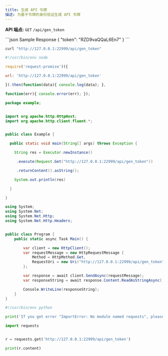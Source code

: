 ```yaml
---
title: 生成 API 令牌
描述: 为基于令牌的身份验证生成 API 令牌
---
```

**API 端点:** `GET` `/api/gen_token`

<ResponseExample>
```json Sample Response
{
    "token": "RZD9vaQQaL6En7"
}
```
</ResponseExample>

<RequestExample>

```sh Shell
curl "http://127.0.0.1:22999/api/gen_token"
```

```js NodeJS
#!/usr/bin/env node

require('request-promise')({

url: 'http://127.0.0.1:22999/api/gen_token'

}).then(function(data){ console.log(data); },

function(err){ console.error(err); });
```

```java Java
package example;


import org.apache.http.HttpHost;
import org.apache.http.client.fluent.*;


public class Example {

  public static void main(String[] args) throws Exception {

    String res = Executor.newInstance()

     .execute(Request.Get("http://127.0.0.1:22999/api/gen_token"))

     .returnContent().asString();

    System.out.println(res)

  }

}
```

```cs C#
using System;
using System.Net;
using System.Net.Http;
using System.Net.Http.Headers;


public class Program {
    public static async Task Main() {

        var client = new HttpClient();
        var requestMessage = new HttpRequestMessage {
            Method = HttpMethod.Get,
            RequestUri = new Uri("http://127.0.0.1:22999/api/gen_token")
        };

        var response = await client.SendAsync(requestMessage);
        var responseString = await response.Content.ReadAsStringAsync();

        Console.WriteLine(responseString);
    }
}
```


```python Python
#!/usr/bin/env python

print('If you get error "ImportError: No module named requests", please install it:\n$ sudo pip install requests');

import requests


r = requests.get('http://127.0.0.1:22999/api/gen_token')

print(r.content)
```
</RequestExample>